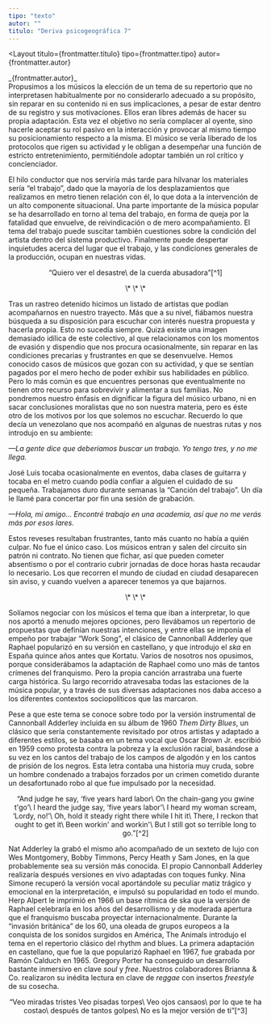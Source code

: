 ```yaml
---
tipo: "texto"
autor: ""
titulo: "Deriva psicogeográfica 7"
---
```



<Layout
  titulo={frontmatter.titulo}
  tipo={frontmatter.tipo}
  autor={frontmatter.autor}
>

<Prose>
_{frontmatter.autor}_

<div class="text-red-500">
Propusimos a los músicos la elección de un tema de su repertorio que no interpretasen habitualmente por no considerarlo adecuado a su propósito, sin reparar en su contenido ni en sus implicaciones, a pesar de estar dentro de su registro y sus motivaciones. Ellos eran libres además de hacer su propia adaptación. Esta vez el objetivo no sería complacer al oyente, sino hacerle aceptar su rol pasivo en la interacción y provocar al mismo tiempo su posicionamiento respecto a la misma. El músico se vería liberado de los protocolos que rigen su actividad y le obligan a desempeñar una función de estricto entretenimiento, permitiéndole adoptar también un rol crítico y concienciador.

El hilo conductor que nos serviría más tarde para hilvanar los materiales sería “el trabajo”, dado que la mayoría de los desplazamientos que realizamos en metro tienen relación con él, lo que dota a la intervención de un alto componente situacional. Una parte importante de la música popular se ha desarrollado en torno al tema del trabajo, en forma de queja por la fatalidad que envuelve, de reivindicación o de mero acompañamiento. El tema del trabajo puede suscitar también cuestiones sobre la condición del artista dentro del sistema productivo. Finalmente puede despertar inquietudes acerca del lugar que el trabajo, y las condiciones generales de la producción, ocupan en nuestras vidas.

<p align="center" class="italic">“Quiero ver el desastre\
de la cuerda abusadora”[^1]</p>

<p align="center">\* \* \*</p>

Tras un rastreo detenido hicimos un listado de artistas que podían acompañarnos en nuestro trayecto. Más que a su nivel, fiábamos nuestra búsqueda a su disposición para escuchar con interés nuestra propuesta y hacerla propia. Esto no sucedía siempre. Quizá existe una imagen demasiado idílica de este colectivo, al que relacionamos con los momentos de evasión y dispendio que nos procura ocasionalmente, sin reparar en las condiciones precarias y frustrantes en que se desenvuelve. Hemos conocido casos de músicos que gozan con su actividad, y que se sentían pagados por el mero hecho de poder exhibir sus habilidades en público. Pero lo más común es que encuentres personas que eventualmente no tienen otro recurso para sobrevivir y alimentar a sus familias. No pondremos nuestro énfasis en dignificar la figura del músico urbano, ni en sacar conclusiones moralistas que no son nuestra materia, pero es éste otro de los motivos por los que solemos no escuchar. Recuerdo lo que decía un venezolano que nos acompañó en algunas de nuestras rutas y nos introdujo en su ambiente:

_—La gente dice que deberíamos buscar un trabajo. Yo tengo tres, y no me llega._

José Luis tocaba ocasionalmente en eventos, daba clases de guitarra y tocaba en el metro cuando podía confiar a alguien el cuidado de su pequeña. Trabajamos duro durante semanas la “Canción del trabajo”. Un día le llamé para concertar por fin una sesión de grabación.

_—Hola, mi amigo… Encontré trabajo en una academia, así que no me verás más por esos lares._

Estos reveses resultaban frustrantes, tanto más cuanto no había a quién culpar. No fue el único caso. Los músicos entran y salen del circuito sin patrón ni contrato. No tienen que fichar, así que pueden cometer absentismo o por el contrario cubrir jornadas de doce horas hasta recaudar lo necesario. Los que recorren el mundo de ciudad en ciudad desaparecen sin aviso, y cuando vuelven a aparecer tenemos ya que bajarnos.

<p align="center">\* \* \*</p>

Solíamos negociar con los músicos el tema que iban a interpretar, lo que nos aportó a menudo mejores opciones, pero llevábamos un repertorio de propuestas que definían nuestras intenciones, y entre ellas se imponía el empeño por trabajar “Work Song”, el clásico de Cannonball Adderley que Raphael popularizó en su versión en castellano, y que introdujo el _ska_ en España quince años antes que Kortatu. Varios de nosotros nos opusimos, porque considerábamos la adaptación de Raphael como uno más de tantos crímenes del franquismo. Pero la propia canción arrastraba una fuerte carga histórica. Su largo recorrido atravesaba todas las estaciones de la música popular, y a través de sus diversas adaptaciones nos daba acceso a los diferentes contextos sociopolíticos que las marcaron.

Pese a que este tema se conoce sobre todo por la versión instrumental de Cannonball Adderley incluida en su álbum de 1960 _Them Dirty Blues_, un clásico que sería constantemente revisitado por otros artistas y adaptado a diferentes estilos, se basaba en un tema vocal que Oscar Brown Jr. escribió en 1959 como protesta contra la pobreza y la exclusión racial, basándose a su vez en los cantos del trabajo de los campos de algodón y en los cantos de prisión de los negros. Esta letra contaba una historia muy cruda, sobre un hombre condenado a trabajos forzados por un crimen cometido durante un desafortunado robo al que fue impulsado por la necesidad.

<p align="center" class="italic">“And judge he say, ‘five years hard labor\
On the chain-gang you gwine t'go’\
I heard the judge say, ‘five years labor’\
I heard my woman scream, ‘Lordy, no!’\
Oh, hold it steady right there while I hit it\
There, I reckon that ought to get it\
Been workin' and workin'\
But I still got so terrible long to go.”[^2]</p>

Nat Adderley la grabó el mismo año acompañado de un sexteto de lujo con Wes Montgomery, Bobby Timmons, Percy Heath y Sam Jones, en la que probablemente sea su versión más conocida. El propio Cannonball Adderley realizaría después versiones en vivo adaptadas con toques funky. Nina Simone recuperó la versión vocal aportándole su peculiar matiz trágico y emocional en la interpretación, e impulsó su popularidad en todo el mundo. Herp Alpert le imprimió en 1966 un base rítmica de ska que la versión de Raphael celebraría en los años del desarrollismo y de moderada apertura que el franquismo buscaba proyectar internacionalmente. Durante la “invasión británica” de los 60, una oleada de grupos europeos a la conquista de los sonidos surgidos en América, The Animals introdujo el tema en el repertorio clásico del rhythm and blues. La primera adaptación en castellano, que fue la que popularizó Raphael en 1967, fue grabada por Ramón Calduch en 1965. Gregory Porter ha conseguido un desarrollo bastante inmersivo en clave _soul_ y _free_. Nuestros colaboradores Brianna & Co. realizaron su inédita lectura en clave de _reggae_ con insertos _freestyle_ de su cosecha.

<p align="center" class="italic">“Veo miradas tristes
Veo pisadas torpes\
Veo ojos cansaos\
por lo que te ha costao\
después de tantos golpes\
No es la mejor versión de ti”[^3]</p>


[^1]:Extracto de la intervención de Brianna versionando libremente la “Canción del trabajo”, en la versión en castellano que hizo Raphael del tema de Cannonball Adderley “Work Song”.
[^2]:_El juez dijo ‘cinco años de trabajos forzados / Irás a la cuerda de presos’ / Escuché decir al juez ‘cinco años de trabajo’ / Mi mujer gritaba ‘¡Dios mío, no!’_
[^3]:Otro extracto de la versión de Brianna que incorporaba un rap improvisado de propia factura.
</div>

</Prose>
</Layout>
